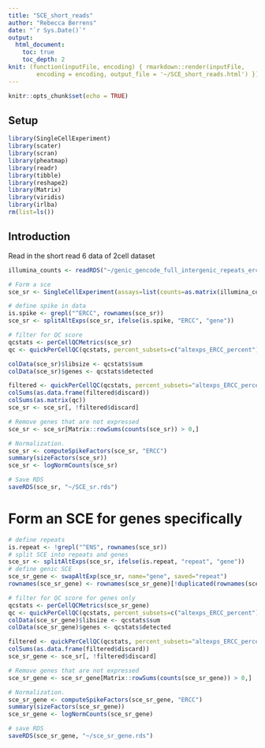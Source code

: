 ```yaml
---
title: "SCE_short_reads"
author: "Rebecca Berrens"
date: "`r Sys.Date()`"
output: 
  html_document:
    toc: true
    toc_depth: 2
knit: (function(inputFile, encoding) { rmarkdown::render(inputFile, 
        encoding = encoding, output_file = '~/SCE_short_reads.html') })
---
```


```r
knitr::opts_chunk$set(echo = TRUE)
```

## Setup

```r
library(SingleCellExperiment)
library(scater)
library(scran)
library(pheatmap)
library(readr)
library(tibble)
library(reshape2)
library(Matrix)
library(viridis)
library(irlba)
rm(list=ls())
```

## Introduction
Read in the short read 6 data of 2cell dataset
```r
illumina_counts <- readRDS("~/genic_gencode_full_intergenic_repeats_ercc_count_matrix.rds")
```


```r
# Form a sce 
sce_sr <- SingleCellExperiment(assays=list(counts=as.matrix(illumina_counts)))

# define spike in data
is.spike <- grepl("^ERCC", rownames(sce_sr))
sce_sr <- splitAltExps(sce_sr, ifelse(is.spike, "ERCC", "gene"))

# filter for QC score
qcstats <- perCellQCMetrics(sce_sr)
qc <- quickPerCellQC(qcstats, percent_subsets=c("altexps_ERCC_percent"))

colData(sce_sr)$libsize <- qcstats$sum
colData(sce_sr)$genes <- qcstats$detected

filtered <- quickPerCellQC(qcstats, percent_subsets="altexps_ERCC_percent")
colSums(as.data.frame(filtered$discard))
colSums(as.matrix(qc))
sce_sr <- sce_sr[, !filtered$discard]

# Remove genes that are not expressed
sce_sr <- sce_sr[Matrix::rowSums(counts(sce_sr)) > 0,]

# Normalization.
sce_sr <- computeSpikeFactors(sce_sr, "ERCC")
summary(sizeFactors(sce_sr))
sce_sr <- logNormCounts(sce_sr)

# Save RDS
saveRDS(sce_sr, "~/SCE_sr.rds")
```


# Form an SCE for genes specifically
```r
# define repeats
is.repeat <- !grepl("^ENS", rownames(sce_sr))
# split SCE into repeats and genes
sce_sr <- splitAltExps(sce_sr, ifelse(is.repeat, "repeat", "gene"))
# define genic SCE
sce_sr_gene <- swapAltExp(sce_sr, name="gene", saved="repeat")
rownames(sce_sr_gene) <- rownames(sce_sr_gene)[!duplicated(rownames(sce_sr_gene))]

# filter for QC score for genes only
qcstats <- perCellQCMetrics(sce_sr_gene)
qc <- quickPerCellQC(qcstats, percent_subsets=c("altexps_ERCC_percent"))
colData(sce_sr_gene)$libsize <- qcstats$sum
colData(sce_sr_gene)$genes <- qcstats$detected

filtered <- quickPerCellQC(qcstats, percent_subsets="altexps_ERCC_percent")
colSums(as.data.frame(filtered$discard))
sce_sr_gene <- sce_sr[, !filtered$discard]

# Remove genes that are not expressed
sce_sr_gene <- sce_sr_gene[Matrix::rowSums(counts(sce_sr_gene)) > 0,]

# Normalization.
sce_sr_gene <- computeSpikeFactors(sce_sr_gene, "ERCC")
summary(sizeFactors(sce_sr_gene))
sce_sr_gene <- logNormCounts(sce_sr_gene)

# save RDS
saveRDS(sce_sr_gene, "~/sce_sr_gene.rds")
```
